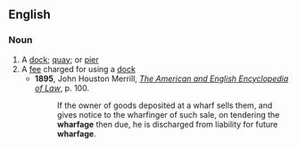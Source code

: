 ==English==

===Noun===
{{en-noun|-}}

# A [[dock]]; [[quay]]; or [[pier]]
# A [[fee]] charged for using a [[dock]]
#*'''1895''', John Houston Merrill, ''[http://books.google.com/books?id=rZ0BAAAAYAAJ&pg=PA100&dq=wharfage&ei=BY_TRr_eCqGQogKL3rzQBw The American and English Encyclopedia of Law]'', p. 100.
#*:If the owner of goods deposited at a wharf sells them, and gives notice to the wharfinger of such sale, on tendering the '''wharfage''' then due, he is discharged from liability for future '''wharfage'''.